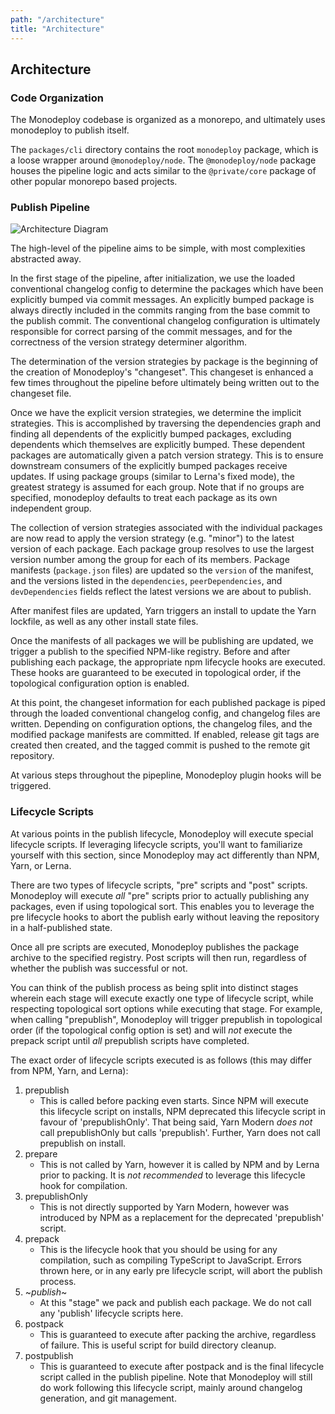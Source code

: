 ```yaml
---
path: "/architecture"
title: "Architecture"
---
```


## Architecture

### Code Organization

The Monodeploy codebase is organized as a monorepo, and ultimately uses monodeploy to publish itself.

The `packages/cli` directory contains the root `monodeploy` package, which is a loose wrapper around `@monodeploy/node`. The `@monodeploy/node` package houses the pipeline logic and acts similar to the `@private/core` package of other popular monorepo based projects.

### Publish Pipeline

![Architecture Diagram](../images/architecture.png)

The high-level of the pipeline aims to be simple, with most complexities abstracted away.

In the first stage of the pipeline, after initialization, we use the loaded conventional changelog config to determine the packages which have been explicitly bumped via commit messages. An explicitly bumped package is always directly included in the commits ranging from the base commit to the publish commit. The conventional changelog configuration is ultimately responsible for correct parsing of the commit messages, and for the correctness of the version strategy determiner algorithm.

The determination of the version strategies by package is the beginning of the creation of Monodeploy's "changeset". This changeset is enhanced a few times throughout the pipeline before ultimately being written out to the changeset file.

Once we have the explicit version strategies, we determine the implicit strategies. This is accomplished by traversing the dependencies graph and finding all dependents of the explicitly bumped packages, excluding dependents which themselves are explicitly bumped. These dependent packages are automatically given a patch version strategy. This is to ensure downstream consumers of the explicitly bumped packages receive updates. If using package groups (similar to Lerna's fixed mode), the greatest strategy is assumed for each group. Note that if no groups are specified, monodeploy defaults to treat each package as its own independent group.

The collection of version strategies associated with the individual packages are now read to apply the version strategy (e.g. "minor") to the latest version of each package. Each package group resolves to use the largest version number among the group for each of its members. Package manifests (`package.json` files) are updated so the `version` of the manifest, and the versions listed in the `dependencies`, `peerDependencies`, and `devDependencies` fields reflect the latest versions we are about to publish.

After manifest files are updated, Yarn triggers an install to update the Yarn lockfile, as well as any other install state files.

Once the manifests of all packages we will be publishing are updated, we trigger a publish to the specified NPM-like registry. Before and after publishing each package, the appropriate npm lifecycle hooks are executed. These hooks are guaranteed to be executed in topological order, if the topological configuration option is enabled.

At this point, the changeset information for each published package is piped through the loaded conventional changelog config, and changelog files are written. Depending on configuration options, the changelog files, and the modified package manifests are committed. If enabled, release git tags are created then created, and the tagged commit is pushed to the remote git repository.

At various steps throughout the pipepline, Monodeploy plugin hooks will be triggered.

### Lifecycle Scripts

At various points in the publish lifecycle, Monodeploy will execute special lifecycle scripts. If leveraging lifecycle scripts, you'll want to familiarize yourself with this section, since Monodeploy may act differently than NPM, Yarn, or Lerna.

There are two types of lifecycle scripts, "pre" scripts and "post" scripts. Monodeploy will execute _all_ "pre" scripts prior to actually publishing any packages, even if using topological sort. This enables you to leverage the pre lifecycle hooks to abort the publish early without leaving the repository in a half-published state.

Once all pre scripts are executed, Monodeploy publishes the package archive to the specified registry. Post scripts will then run, regardless of whether the publish was successful or not.

You can think of the publish process as being split into distinct stages wherein each stage will execute exactly one type of lifecycle script, while respecting topological sort options while executing that stage. For example, when calling "prepublish", Monodeploy will trigger prepublish in topological order (if the topological config option is set) and will _not_ execute the prepack script until _all_ prepublish scripts have completed.

The exact order of lifecycle scripts executed is as follows (this may differ from NPM, Yarn, and Lerna):

1. prepublish
    - This is called before packing even starts. Since NPM will execute this lifecycle script on installs, NPM deprecated this lifecycle script in favour of 'prepublishOnly'. That being said, Yarn Modern _does not_ call prepublishOnly but calls 'prepublish'. Further, Yarn does not call prepublish on install.
2. prepare
    - This is not called by Yarn, however it is called by NPM and by Lerna prior to packing. It is _not recommended_ to leverage this lifecycle hook for compilation.
3. prepublishOnly
    - This is not directly supported by Yarn Modern, however was introduced by NPM as a replacement for the deprecated 'prepublish' script.
4. prepack
    - This is the lifecycle hook that you should be using for any compilation, such as compiling TypeScript to JavaScript. Errors thrown here, or in any early pre lifecycle script, will abort the publish process.
5. ~_publish_~
    - At this "stage" we pack and publish each package. We do not call any 'publish' lifecycle scripts here.
6. postpack
    - This is guaranteed to execute after packing the archive, regardless of failure. This is useful script for build directory cleanup.
7. postpublish
    - This is guaranteed to execute after postpack and is the final lifecycle script called in the publish pipeline. Note that Monodeploy will still do work following this lifecycle script, mainly around changelog generation, and git management.
